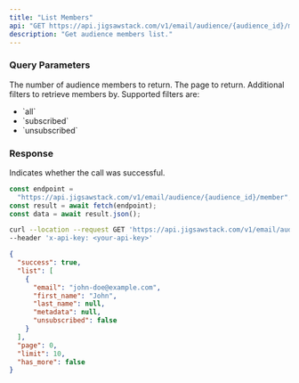 ```yaml
---
title: "List Members"
api: "GET https://api.jigsawstack.com/v1/email/audience/{audience_id}/member"
description: "Get audience members list."
---
```


### Query Parameters

<ParamField query="limit" default="30" type="string">
  The number of audience members to return.
</ParamField>

<ParamField query="page" default="1" type="string">
  The page to return.
</ParamField>

<ParamField query="filter_subscribed" default="all" type="string">
  Additional filters to retrieve members by. Supported filters are:
  <ul>
    <li>`all`</li>
    <li>`subscribed`</li>
    <li>`unsubscribed`</li>
  </ul>
</ParamField>

<Snippet file="header.mdx" />

### Response

<ResponseField name="success" type="boolean">
  Indicates whether the call was successful.
</ResponseField>

<RequestExample>

```javascript Node.js
const endpoint =
  "https://api.jigsawstack.com/v1/email/audience/{audience_id}/member";
const result = await fetch(endpoint);
const data = await result.json();
```

```bash cURL
curl --location --request GET 'https://api.jigsawstack.com/v1/email/audience/{audience_id}/member' \
--header 'x-api-key: <your-api-key>'
```

</RequestExample>

<ResponseExample>

```json Response
{
  "success": true,
  "list": [
    {
      "email": "john-doe@example.com",
      "first_name": "John",
      "last_name": null,
      "metadata": null,
      "unsubscribed": false
    }
  ],
  "page": 0,
  "limit": 10,
  "has_more": false
}
```

</ResponseExample>
